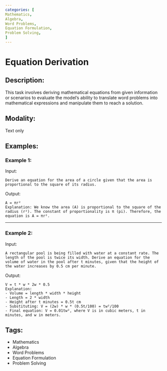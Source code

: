 ```yaml
---
categories: [
Mathematics,
Algebra,
Word Problems,
Equation Formulation,
Problem Solving,
]
---
```


# Equation Derivation

## Description:
This task involves deriving mathematical equations from given information or scenarios to evaluate the model's ability to translate word problems into mathematical expressions and manipulate them to reach a solution.

## Modality:
Text only

## Examples:

### Example 1:

Input:

```
Derive an equation for the area of a circle given that the area is proportional to the square of its radius.
```

Output:

```
A = πr²
Explanation: We know the area (A) is proportional to the square of the radius (r²). The constant of proportionality is π (pi). Therefore, the equation is A = πr².
```

---

### Example 2:

Input:

```
A rectangular pool is being filled with water at a constant rate. The length of the pool is twice its width. Derive an equation for the volume of water in the pool after t minutes, given that the height of the water increases by 0.5 cm per minute.
```

Output:

```
V = t * w * 2w * 0.5
Explanation: 
- Volume = length * width * height
- Length = 2 * width
- Height after t minutes = 0.5t cm
- Substituting: V = (2w) * w * (0.5t/100) = tw²/100
- Final equation: V = 0.01tw², where V is in cubic meters, t in minutes, and w in meters.
```

## Tags:
- Mathematics
- Algebra
- Word Problems
- Equation Formulation
- Problem Solving